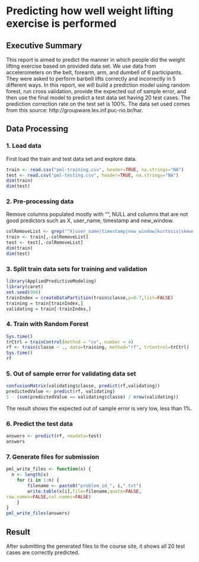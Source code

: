 # Predicting how well weight lifting exercise is performed


## Executive Summary
This report is aimed to predict the manner in which people did the weight lifting exercise based on provided data set. We use data from accelerometers on the belt, forearm, arm, and dumbell of 6 participants. They were asked to perform barbell lifts correctly and incorrectly in 5 different ways. In this report, we will build a prediction model using random forest, run cross validation, provide the expected out of sample error, and then use the final model to predict a test data set having 20 test cases. The prediction correction rate on the test set is 100%. The data set used comes from this source: http://groupware.les.inf.puc-rio.br/har.


## Data Processing

### 1. Load data
First load the train and test data set and explore data.

```r
train <- read.csv("pml-training.csv", header=TRUE, na.strings="NA")
test <- read.csv("pml-testing.csv", header=TRUE, na.strings="NA")
dim(train)
dim(test)
```

### 2. Pre-processing data

Remove columns populated mostly with "", NULL and columns that are not good predictors such as X, user_name, timestamp and new_window.

```r
colRemoveList <- grep("^X|user_name|timestamp|new_window|kurtosis|skewness|max|min|amplitude|var|avg|stddev",colnames(train))
train <- train[,-colRemoveList]
test <- test[,-colRemoveList]
dim(train)
dim(test)
```

### 3. Split train data sets for training and validation
```r
library(AppliedPredictiveModeling)
library(caret)
set.seed(998)
trainIndex = createDataPartition(train$classe,p=0.7,list=FALSE)
training = train[trainIndex,]
validating = train[-trainIndex,]
```

### 4. Train with Random Forest
```r
Sys.time()
trCtrl = trainControl(method = "cv", number = 4)
rf <- train(classe ~ ., data=training, method="rf", trControl=trCtrl)
Sys.time()
rf
```


### 5. Out of sample error for validating data set


```r
confusionMatrix(validating$classe, predict(rf,validating))
predictedValue <- predict(rf, validating)
1 - (sum(predictedValue == validating$classe) / nrow(validating))
```
The result shows the expected out of sample error is very low, less than 1%.

### 6. Predict the test data
```r
answers <- predict(rf, newdata=test)
answers
```

### 7. Generate files for submission
```r
pml_write_files <- function(x) {
  n <- length(x)
	for (i in 1:n) {
		filename <- paste0("problem_id_", i,".txt")
		write.table(x[i],file=filename,quote=FALSE,
row.names=FALSE,col.names=FALSE)
	}
}
pml_write_files(answers)

```

## Result

After submitting the generated files to the course site, it shows all 20 test cases are correctly predicted. 
